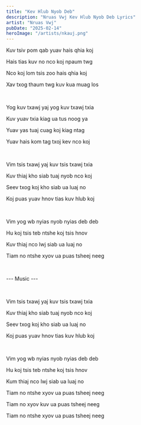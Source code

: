 ```yaml
---
title: "Kev Hlub Nyob Deb"
description: "Nruas Vwj Kev Hlub Nyob Deb Lyrics"
artist: "Nruas Vwj"
pubDate: "2025-02-14"
heroImage: "/artists/nkauj.png"
---
```


Kuv tsiv pom qab yuav hais qhia koj

Hais tias kuv no nco koj npaum twg

Nco koj lom tsis zoo hais qhia koj

Xav txog thaum twg kuv kua muag los

<br />

Yog kuv txawj yaj yog kuv txawj txia

Kuv yuav txia kiag ua tus noog ya

Yuav yas tuaj cuag koj kiag ntag

Yuav hais kom tag txoj kev nco koj

<br />

Vim tsis txawj yaj kuv tsis txawj txia

Kuv thiaj kho siab tuaj nyob nco koj

Seev txog koj kho siab ua luaj no

Koj puas yuav hnov tias kuv hlub koj

<br />

Vim yog wb nyias nyob nyias deb deb

Hu koj tsis teb ntshe koj tsis hnov

Kuv thiaj nco lwj siab ua luaj no

Tiam no ntshe xyov ua puas tsheej neeg

<br />

--- Music ---

<br />

Vim tsis txawj yaj kuv tsis txawj txia

Kuv thiaj kho siab tuaj nyob nco koj

Seev txog koj kho siab ua luaj no

Koj puas yuav hnov tias kuv hlub koj

<br />

Vim yog wb nyias nyob nyias deb deb

Hu koj tsis teb ntshe koj tsis hnov

Kum thiaj nco lwj siab ua luaj no

Tiam no ntshe xyov ua puas tsheej neeg

Tiam no xyov kuv ua puas tsheej neeg

Tiam no ntshe xyov ua puas tsheej neeg
